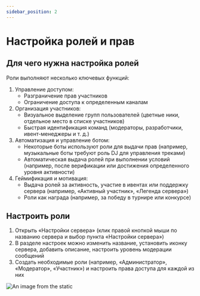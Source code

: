 ```yaml
---
sidebar_position: 2
---
```


# Настройка ролей и прав

## Для чего нужна настройка ролей

Роли выполняют несколько ключевых функций:

1. Управление доступом:
   - Разграничение прав участников
   - Ограничение доступа к определенным каналам
2. Организация участников:
   - Визуальное выделение групп пользователей (цветные ники, отдельное место в списке участников)
   - Быстрая идентификация команд (модераторы, разработчики, ивент-менеджеры и т. д.)
3. Автоматизация и управление ботом:
   - Некоторые боты используют роли для выдачи прав (например, музыкальные боты требуют роль DJ для управления треками)
   - Автоматическая выдача ролей при выполнении условий (например, после верификации или достижения определенного уровня активности)
4. Геймификация и мотивация:
   - Выдача ролей за активность, участие в ивентах или поддержку сервера (например, «Активный участник», «Легенда сервера»)
   - Роли как награда (например, за победу в турнире или конкурсе)

## Настроить роли

1. Открыть «Настройки сервера» (клик правой кнопкой мыши по названию сервера и выбор пункта «Настройки сервера»)
2. В разделе настроек можно изменить название, установить иконку сервера, добавить описание, настроить уровень модерации сообщений
3. Создать необходимые роли (например, «Администратор», «Модератор», «Участник») и настроить права доступа для каждой из них

![An image from the static](/img/create_role.jpg)

